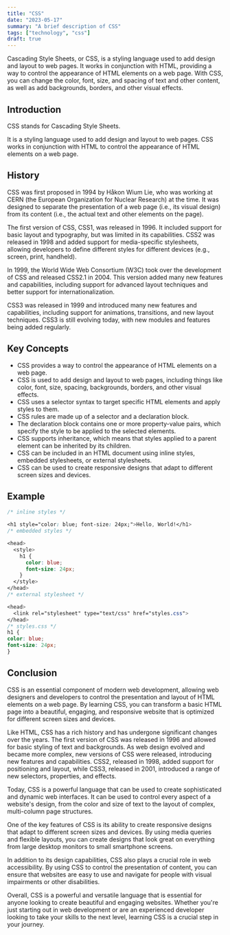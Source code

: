 ```yaml
---
title: "CSS"
date: "2023-05-17"
summary: "A brief description of CSS"
tags: ["technology", "css"]
draft: true
---
```

Cascading Style Sheets, or CSS, is a styling language used to add design and layout to web pages. It works in conjunction with HTML, providing a way to control the appearance of HTML elements on a web page. With CSS, you can change the color, font, size, and spacing of text and other content, as well as add backgrounds, borders, and other visual effects.

## Introduction

CSS stands for Cascading Style Sheets.

It is a styling language used to add design and layout to web pages. CSS works in conjunction with HTML to control the appearance of HTML elements on a web page.

## History

CSS was first proposed in 1994 by Håkon Wium Lie, who was working at CERN (the European Organization for Nuclear Research) at the time. It was designed to separate the presentation of a web page (i.e., its visual design) from its content (i.e., the actual text and other elements on the page).

The first version of CSS, CSS1, was released in 1996. It included support for basic layout and typography, but was limited in its capabilities. CSS2 was released in 1998 and added support for media-specific stylesheets, allowing developers to define different styles for different devices (e.g., screen, print, handheld).

In 1999, the World Wide Web Consortium (W3C) took over the development of CSS and released CSS2.1 in 2004. This version added many new features and capabilities, including support for advanced layout techniques and better support for internationalization.

CSS3 was released in 1999 and introduced many new features and capabilities, including support for animations, transitions, and new layout techniques. CSS3 is still evolving today, with new modules and features being added regularly.

## Key Concepts

- CSS provides a way to control the appearance of HTML elements on a web page.
- CSS is used to add design and layout to web pages, including things like color, font, size, spacing, backgrounds, borders, and other visual effects.
- CSS uses a selector syntax to target specific HTML elements and apply styles to them.
- CSS rules are made up of a selector and a declaration block.
- The declaration block contains one or more property-value pairs, which specify the style to be applied to the selected elements.
- CSS supports inheritance, which means that styles applied to a parent element can be inherited by its children.
- CSS can be included in an HTML document using inline styles, embedded stylesheets, or external stylesheets.
- CSS can be used to create responsive designs that adapt to different screen sizes and devices.

## Example

```css
/* inline styles */

<h1 style="color: blue; font-size: 24px;">Hello, World!</h1>
/* embedded styles */

<head>
  <style>
    h1 {
      color: blue;
      font-size: 24px;
    }
  </style>
</head>
/* external stylesheet */

<head>
  <link rel="stylesheet" type="text/css" href="styles.css">
</head>
/* styles.css */
h1 {
color: blue;
font-size: 24px;
}
```

## Conclusion

CSS is an essential component of modern web development, allowing web designers and developers to control the presentation and layout of HTML elements on a web page. By learning CSS, you can transform a basic HTML page into a beautiful, engaging, and responsive website that is optimized for different screen sizes and devices.

Like HTML, CSS has a rich history and has undergone significant changes over the years. The first version of CSS was released in 1996 and allowed for basic styling of text and backgrounds. As web design evolved and became more complex, new versions of CSS were released, introducing new features and capabilities. CSS2, released in 1998, added support for positioning and layout, while CSS3, released in 2001, introduced a range of new selectors, properties, and effects.

Today, CSS is a powerful language that can be used to create sophisticated and dynamic web interfaces. It can be used to control every aspect of a website's design, from the color and size of text to the layout of complex, multi-column page structures.

One of the key features of CSS is its ability to create responsive designs that adapt to different screen sizes and devices. By using media queries and flexible layouts, you can create designs that look great on everything from large desktop monitors to small smartphone screens.

In addition to its design capabilities, CSS also plays a crucial role in web accessibility. By using CSS to control the presentation of content, you can ensure that websites are easy to use and navigate for people with visual impairments or other disabilities.

Overall, CSS is a powerful and versatile language that is essential for anyone looking to create beautiful and engaging websites. Whether you're just starting out in web development or are an experienced developer looking to take your skills to the next level, learning CSS is a crucial step in your journey.
